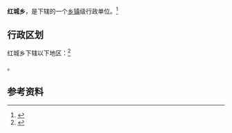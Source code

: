 {{中国乡级行政区|42/10/23/200/000}}

'''红城乡'''，是{{PRC admin/fullname|42/10/23/200/000|3}}下辖的一个[[乡镇|乡镇]]级行政单位。<ref>{{PRC admin/ref sgc|{{PRC admin/parent|42/10/23/200/000}}}}</ref>

== 行政区划 ==

红城乡下辖以下地区：<ref>{{PRC admin/ref sgc|42/10/23/200/000}}</ref>

{{PRC admin/children|42/10/23/200/000}}。

== 参考资料 ==

{{reflist}}

{{行政区划小作品}}
{{PRC admin/navcat|42/10/23/200/000}}